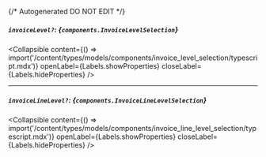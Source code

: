 {/* Autogenerated DO NOT EDIT  */}

##### `invoiceLevel?`: *{`components.InvoiceLevelSelection`}*

<Collapsible content={() => import('/content/types/models/components/invoice_level_selection/typescript.mdx')} openLabel={Labels.showProperties} closeLabel={Labels.hideProperties} />


---
##### `invoiceLineLevel?`: *{`components.InvoiceLineLevelSelection`}*

<Collapsible content={() => import('/content/types/models/components/invoice_line_level_selection/typescript.mdx')} openLabel={Labels.showProperties} closeLabel={Labels.hideProperties} />




